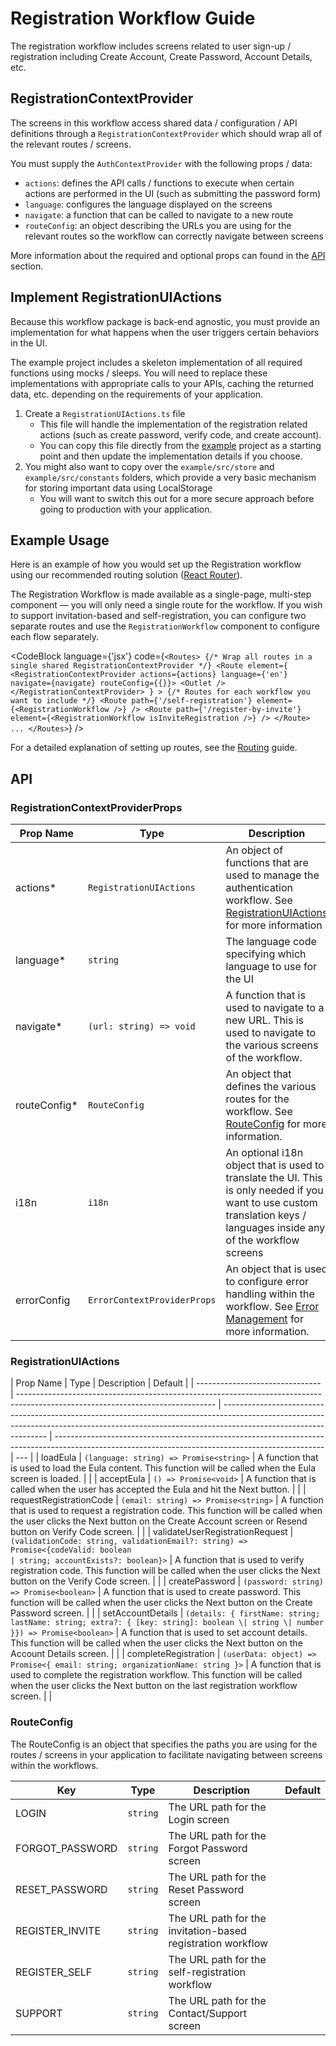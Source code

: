 
# Registration Workflow Guide

The registration workflow includes screens related to user sign-up / registration including Create Account, Create Password, Account Details, etc.

## RegistrationContextProvider

The screens in this workflow access shared data / configuration / API definitions through a `RegistrationContextProvider` which should wrap all of the relevant routes / screens.

You must supply the `AuthContextProvider` with the following props / data:

-   `actions`: defines the API calls / functions to execute when certain actions are performed in the UI (such as submitting the password form)
-   `language`: configures the language displayed on the screens
-   `navigate`: a function that can be called to navigate to a new route
-   `routeConfig`: an object describing the URLs you are using for the relevant routes so the workflow can correctly navigate between screens

More information about the required and optional props can found in the [API](#api) section.

## Implement RegistrationUIActions

Because this workflow package is back-end agnostic, you must provide an implementation for what happens when the user triggers certain behaviors in the UI.

The example project includes a skeleton implementation of all required functions using mocks / sleeps. You will need to replace these implementations with appropriate calls to your APIs, caching the returned data, etc. depending on the requirements of your application.

1. Create a `RegistrationUIActions.ts` file
    - This file will handle the implementation of the registration related actions (such as create password, verify code, and create account).
    - You can copy this file directly from the [example](../example/src/actions/RegistrationUIActions.tsx) project as a starting point and then update the implementation details if you choose.
2. You might also want to copy over the `example/src/store` and `example/src/constants` folders, which provide a very basic mechanism for storing important data using LocalStorage
    - You will want to switch this out for a more secure approach before going to production with your application.

## Example Usage

Here is an example of how you would set up the Registration workflow using our recommended routing solution ([React Router](https://reactrouter.com/)).

The Registration Workflow is made available as a single-page, multi-step component — you will only need a single route for the workflow. If you wish to support invitation-based and self-registration, you can configure two separate routes and use the `RegistrationWorkflow` component to configure each flow separately.

<CodeBlock
    language={'jsx'}
    code={`<Routes>
    {/* Wrap all routes in a single shared RegistrationContextProvider */}
    <Route
        element={
            <RegistrationContextProvider actions={actions} language={'en'} navigate={navigate} routeConfig={{}}>
                <Outlet />
            </RegistrationContextProvider>
        }
    >
        {/* Routes for each workflow you want to include */}
        <Route path={'/self-registration'} element={<RegistrationWorkflow />} />
        <Route path={'/register-by-invite'} element={<RegistrationWorkflow isInviteRegistration />} />
    </Route>
    ...
</Routes>`}
/>

For a detailed explanation of setting up routes, see the [Routing](/workflows/routing/) guide.

## API

### RegistrationContextProviderProps

| Prop Name     | Type                        | Description                                                                                                                                                             | Default |
| ------------- | --------------------------- | ----------------------------------------------------------------------------------------------------------------------------------------------------------------------- | ------- |
| actions\*     | `RegistrationUIActions`     | An object of functions that are used to manage the authentication workflow. See [RegistrationUIActions](#registrationuiactions) for more information                    |         |
| language\*    | `string`                    | The language code specifying which language to use for the UI                                                                                                           | `'en'`  |
| navigate\*    | `(url: string) => void`     | A function that is used to navigate to a new URL. This is used to navigate to the various screens of the workflow.                                                      |         |
| routeConfig\* | `RouteConfig`               | An object that defines the various routes for the workflow. See [RouteConfig](#routeconfig) for more information.                                                       |         |
| i18n          | `i18n`                      | An optional i18n object that is used to translate the UI. This is only needed if you want to use custom translation keys / languages inside any of the workflow screens |         |
| errorConfig   | `ErrorContextProviderProps` | An object that is used to configure error handling within the workflow. See [Error Management](/workflows/error-management/) for more information.                             |         |

### RegistrationUIActions

| Prop Name                       | Type                                                                                                                            | Description                                                                                                                                                                                    | Default                                                                                                                                           |
| ------------------------------- | ------------------------------------------------------------------------------------------------------------------------------- | ---------------------------------------------------------------------------------------------------------------------------------------------------------------------------------------------- | ------------------------------------------------------------------------------------------------------------------------------------------------- | --- |
| loadEula                        | `(language: string) => Promise<string>`                                                                                         | A function that is used to load the Eula content. This function will be called when the Eula screen is loaded.                                                                                 |                                                                                                                                                   |
| acceptEula                      | `() => Promise<void>`                                                                                                           | A function that is called when the user has accepted the Eula and hit the Next button.                                                                                                         |                                                                                                                                                   |
| requestRegistrationCode         | `(email: string) => Promise<string>`                                                                                            | A function that is used to request a registration code. This function will be called when the user clicks the Next button on the Create Account screen or Resend button on Verify Code screen. |                                                                                                                                                   |
| validateUserRegistrationRequest | `(validationCode: string, validationEmail?: string) => Promise<{codeValid: boolean                                              | string; accountExists?: boolean}>`                                                                                                                                                             | A function that is used to verify registration code. This function will be called when the user clicks the Next button on the Verify Code screen. |     |
| createPassword                  | `(password: string) => Promise<boolean>`                                                                                        | A function that is used to create password. This function will be called when the user clicks the Next button on the Create Password screen.                                                   |                                                                                                                                                   |
| setAccountDetails               | `(details: { firstName: string; lastName: string; extra?: { [key: string]: boolean \| string \| number }}) => Promise<boolean>` | A function that is used to set account details. This function will be called when the user clicks the Next button on the Account Details screen.                                               |                                                                                                                                                   |
| completeRegistration            | `(userData: object) => Promise<{ email: string; organizationName: string }>`                                                    | A function that is used to complete the registration workflow. This function will be called when the user clicks the Next button on the last registration workflow screen.                     |                                                                                                                                                   |

### RouteConfig

The RouteConfig is an object that specifies the paths you are using for the routes / screens in your application to facilitate navigating between screens within the workflows.

| Key             | Type     | Description                                                 | Default |
| --------------- | -------- | ----------------------------------------------------------- | ------- |
| LOGIN           | `string` | The URL path for the Login screen                           |         |
| FORGOT_PASSWORD | `string` | The URL path for the Forgot Password screen                 |         |
| RESET_PASSWORD  | `string` | The URL path for the Reset Password screen                  |         |
| REGISTER_INVITE | `string` | The URL path for the invitation-based registration workflow |         |
| REGISTER_SELF   | `string` | The URL path for the self-registration workflow             |         |
| SUPPORT         | `string` | The URL path for the Contact/Support screen                 |         |

